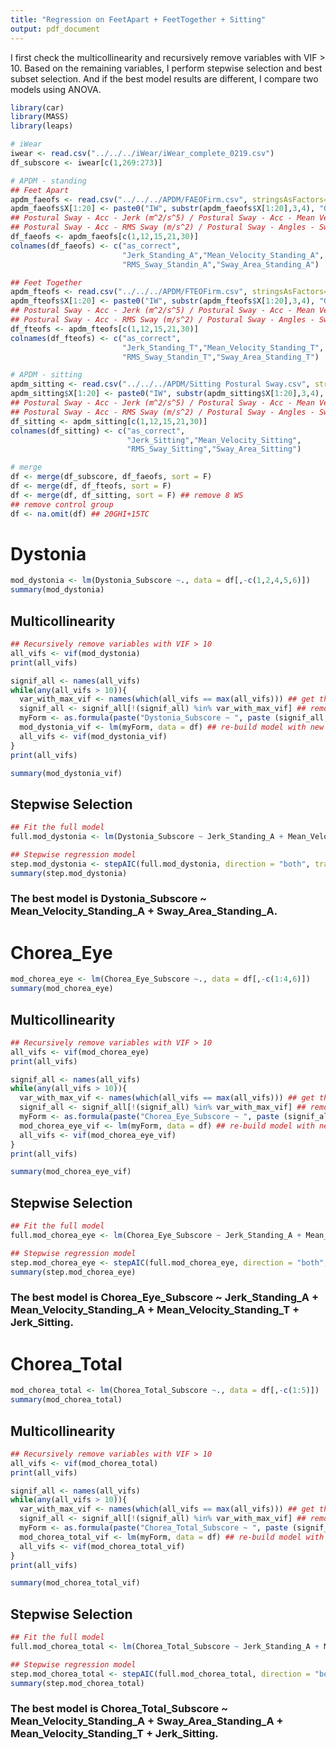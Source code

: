 ```yaml
---
title: "Regression on FeetApart + FeetTogether + Sitting"
output: pdf_document
---
```


I first check the multicollinearity and recursively remove variables with VIF > 10. Based on the remaining variables, I perform stepwise selection and best subset selection. And if the best model results are different, I compare two models using ANOVA.

```r
library(car)
library(MASS)
library(leaps)
```

```r
# iWear
iwear <- read.csv("../../../iWear/iWear_complete_0219.csv")
df_subscore <- iwear[c(1,269:273)]

# APDM - standing
## Feet Apart
apdm_faeofs <- read.csv("../../../APDM/FAEOFirm.csv", stringsAsFactors=FALSE)
apdm_faeofs$X[1:20] <- paste0("IW", substr(apdm_faeofs$X[1:20],3,4), "GHI")
## Postural Sway - Acc - Jerk (m^2/s^5) / Postural Sway - Acc - Mean Velocity (m/s)
## Postural Sway - Acc - RMS Sway (m/s^2) / Postural Sway - Angles - Sway Area (degrees^2)
df_faeofs <- apdm_faeofs[c(1,12,15,21,30)]
colnames(df_faeofs) <- c("as_correct",
                         "Jerk_Standing_A","Mean_Velocity_Standing_A",
                         "RMS_Sway_Standin_A","Sway_Area_Standing_A")

## Feet Together
apdm_fteofs <- read.csv("../../../APDM/FTEOFirm.csv", stringsAsFactors=FALSE)
apdm_fteofs$X[1:20] <- paste0("IW", substr(apdm_fteofs$X[1:20],3,4), "GHI")
## Postural Sway - Acc - Jerk (m^2/s^5) / Postural Sway - Acc - Mean Velocity (m/s)
## Postural Sway - Acc - RMS Sway (m/s^2) / Postural Sway - Angles - Sway Area (degrees^2)
df_fteofs <- apdm_fteofs[c(1,12,15,21,30)]
colnames(df_fteofs) <- c("as_correct",
                         "Jerk_Standing_T","Mean_Velocity_Standing_T",
                         "RMS_Sway_Standin_T","Sway_Area_Standing_T")

# APDM - sitting
apdm_sitting <- read.csv("../../../APDM/Sitting Postural Sway.csv", stringsAsFactors=FALSE)
apdm_sitting$X[1:20] <- paste0("IW", substr(apdm_sitting$X[1:20],3,4), "GHI")
## Postural Sway - Acc - Jerk (m^2/s^5) / Postural Sway - Acc - Mean Velocity (m/s)
## Postural Sway - Acc - RMS Sway (m/s^2) / Postural Sway - Angles - Sway Area (degrees^2)
df_sitting <- apdm_sitting[c(1,12,15,21,30)]
colnames(df_sitting) <- c("as_correct",
                          "Jerk_Sitting","Mean_Velocity_Sitting",
                          "RMS_Sway_Sitting","Sway_Area_Sitting")

# merge
df <- merge(df_subscore, df_faeofs, sort = F)
df <- merge(df, df_fteofs, sort = F)
df <- merge(df, df_sitting, sort = F) ## remove 8 WS
## remove control group
df <- na.omit(df) ## 20GHI+15TC
```

# Dystonia
```r
mod_dystonia <- lm(Dystonia_Subscore ~., data = df[,-c(1,2,4,5,6)])
summary(mod_dystonia)
```

## Multicollinearity
```r
## Recursively remove variables with VIF > 10
all_vifs <- vif(mod_dystonia)
print(all_vifs)

signif_all <- names(all_vifs)
while(any(all_vifs > 10)){
  var_with_max_vif <- names(which(all_vifs == max(all_vifs))) ## get the var with max VIF
  signif_all <- signif_all[!(signif_all) %in% var_with_max_vif] ## remove
  myForm <- as.formula(paste("Dystonia_Subscore ~ ", paste (signif_all, collapse=" + "), sep="")) ## new formula
  mod_dystonia_vif <- lm(myForm, data = df) ## re-build model with new formula
  all_vifs <- vif(mod_dystonia_vif)
}
print(all_vifs)

summary(mod_dystonia_vif)
```

## Stepwise Selection
```r
## Fit the full model
full.mod_dystonia <- lm(Dystonia_Subscore ~ Jerk_Standing_A + Mean_Velocity_Standing_A + Sway_Area_Standing_A + Jerk_Standing_T + Mean_Velocity_Standing_T + Jerk_Sitting + Mean_Velocity_Sitting + Sway_Area_Sitting, data = df)

## Stepwise regression model
step.mod_dystonia <- stepAIC(full.mod_dystonia, direction = "both", trace = FALSE)
summary(step.mod_dystonia)
```
### The best model is Dystonia_Subscore ~ Mean_Velocity_Standing_A + Sway_Area_Standing_A.

# Chorea_Eye
```r
mod_chorea_eye <- lm(Chorea_Eye_Subscore ~., data = df[,-c(1:4,6)])
summary(mod_chorea_eye)
```

## Multicollinearity
```r
## Recursively remove variables with VIF > 10
all_vifs <- vif(mod_chorea_eye)
print(all_vifs)

signif_all <- names(all_vifs)
while(any(all_vifs > 10)){
  var_with_max_vif <- names(which(all_vifs == max(all_vifs))) ## get the var with max VIF
  signif_all <- signif_all[!(signif_all) %in% var_with_max_vif] ## remove
  myForm <- as.formula(paste("Chorea_Eye_Subscore ~ ", paste (signif_all, collapse=" + "), sep=""))  ## new formula
  mod_chorea_eye_vif <- lm(myForm, data = df) ## re-build model with new formula
  all_vifs <- vif(mod_chorea_eye_vif)
}
print(all_vifs)

summary(mod_chorea_eye_vif)
```

## Stepwise Selection
```r
## Fit the full model
full.mod_chorea_eye <- lm(Chorea_Eye_Subscore ~ Jerk_Standing_A + Mean_Velocity_Standing_A + Sway_Area_Standing_A + Jerk_Standing_T + Mean_Velocity_Standing_T + Jerk_Sitting + Mean_Velocity_Sitting + Sway_Area_Sitting, data = df)

## Stepwise regression model
step.mod_chorea_eye <- stepAIC(full.mod_chorea_eye, direction = "both", trace = FALSE)
summary(step.mod_chorea_eye)
```
### The best model is Chorea_Eye_Subscore ~ Jerk_Standing_A + Mean_Velocity_Standing_A + Mean_Velocity_Standing_T + Jerk_Sitting.

# Chorea_Total
```r
mod_chorea_total <- lm(Chorea_Total_Subscore ~., data = df[,-c(1:5)])
summary(mod_chorea_total)
```

## Multicollinearity
```r
## Recursively remove variables with VIF > 10
all_vifs <- vif(mod_chorea_total)
print(all_vifs)

signif_all <- names(all_vifs)
while(any(all_vifs > 10)){
  var_with_max_vif <- names(which(all_vifs == max(all_vifs))) ## get the var with max VIF
  signif_all <- signif_all[!(signif_all) %in% var_with_max_vif] ## remove
  myForm <- as.formula(paste("Chorea_Total_Subscore ~ ", paste (signif_all, collapse=" + "), sep=""))  ## new formula
  mod_chorea_total_vif <- lm(myForm, data = df) ## re-build model with new formula
  all_vifs <- vif(mod_chorea_total_vif)
}
print(all_vifs)

summary(mod_chorea_total_vif)
```

## Stepwise Selection
```r
## Fit the full model
full.mod_chorea_total <- lm(Chorea_Total_Subscore ~ Jerk_Standing_A + Mean_Velocity_Standing_A + Sway_Area_Standing_A + Jerk_Standing_T + Mean_Velocity_Standing_T + Jerk_Sitting + Mean_Velocity_Sitting + Sway_Area_Sitting, data = df)

## Stepwise regression model
step.mod_chorea_total <- stepAIC(full.mod_chorea_total, direction = "both", trace = FALSE)
summary(step.mod_chorea_total)
```
### The best model is Chorea_Total_Subscore ~ Mean_Velocity_Standing_A + Sway_Area_Standing_A + Mean_Velocity_Standing_T + Jerk_Sitting.